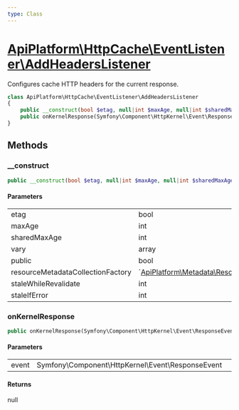 ```yaml
---
type: Class
---
```


# [ApiPlatform\HttpCache\EventListener\AddHeadersListener](/docs/v3.2/reference/HttpCache/EventListener/AddHeadersListener)

Configures cache HTTP headers for the current response.



```php
class ApiPlatform\HttpCache\EventListener\AddHeadersListener
{
    public __construct(bool $etag, null|int $maxAge, null|int $sharedMaxAge, null|array $vary, null|bool $public, null|`<a href="/docs/v3.2/reference/Metadata/Resource/Factory/ResourceMetadataCollectionFactoryInterface">ApiPlatform\Metadata\Resource\Factory\ResourceMetadataCollectionFactoryInterface</a>` $resourceMetadataCollectionFactory, null|int $staleWhileRevalidate, null|int $staleIfError)
    public onKernelResponse(Symfony\Component\HttpKernel\Event\ResponseEvent $event): null
}
```
## Methods

### __construct



```php
public __construct(bool $etag, null|int $maxAge, null|int $sharedMaxAge, null|array $vary, null|bool $public, null|`<a href="/docs/v3.2/reference/Metadata/Resource/Factory/ResourceMetadataCollectionFactoryInterface">ApiPlatform\Metadata\Resource\Factory\ResourceMetadataCollectionFactoryInterface</a>` $resourceMetadataCollectionFactory, null|int $staleWhileRevalidate, null|int $staleIfError)
```

#### Parameters

<table><tbody>
<tr><td>etag</td><td>bool</td><td></td></tr><tr><td>maxAge</td><td>int</td><td></td></tr><tr><td>sharedMaxAge</td><td>int</td><td></td></tr><tr><td>vary</td><td>array</td><td></td></tr><tr><td>public</td><td>bool</td><td></td></tr><tr><td>resourceMetadataCollectionFactory</td><td>`<a href="/docs/v3.2/reference/Metadata/Resource/Factory/ResourceMetadataCollectionFactoryInterface">ApiPlatform\Metadata\Resource\Factory\ResourceMetadataCollectionFactoryInterface</a>`</td><td></td></tr><tr><td>staleWhileRevalidate</td><td>int</td><td></td></tr><tr><td>staleIfError</td><td>int</td><td></td></tr>
</tbody>
</table>

### onKernelResponse



```php
public onKernelResponse(Symfony\Component\HttpKernel\Event\ResponseEvent $event): null
```

#### Parameters

<table><tbody>
<tr><td>event</td><td>Symfony\Component\HttpKernel\Event\ResponseEvent</td><td></td></tr>
</tbody>
</table>

#### Returns

null

